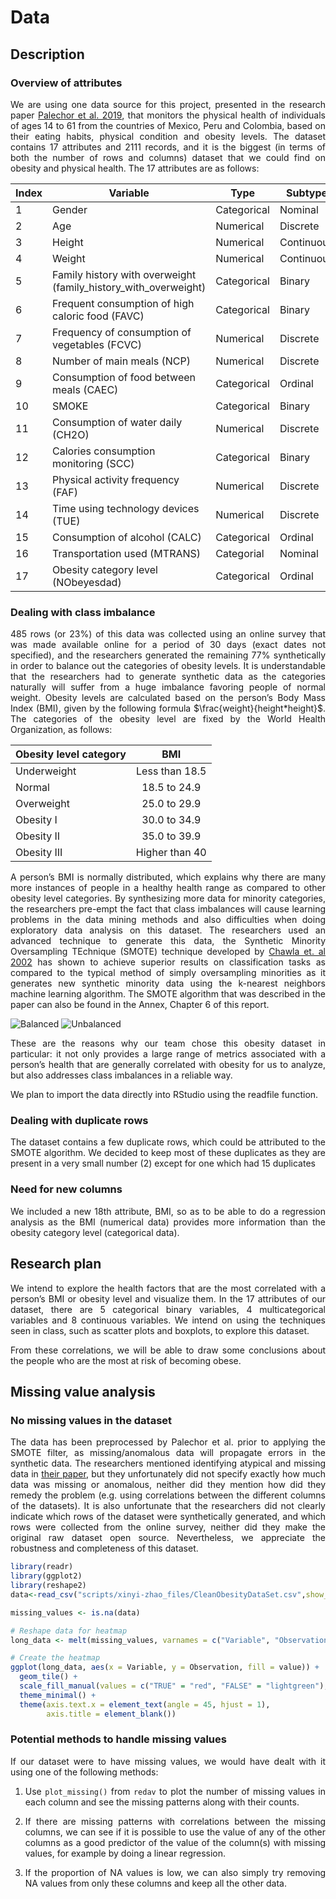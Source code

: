 <!-- 
2 Data data.qmd

  2.1 Technical description

Identify one or more data sources (see II. D. above) that you propose to draw on for the project. For each, describe how the data are collected and by whom. Describe the format of the data, the frequency of updates, dimensions, and any other relevant information. Note any issues / problems with the data, either known or that you discover. Explain how you plan to import the data. Carefully document your sources with links to the precise data sources that you used. If that is not possible (for example if your data is not available online, then explain that clearly.)

(suggested: 1 page)

  2.2 Research plan

Explain in detail how your data will enable you to answer your research questions from the introduction. 

(suggested: 1 page)

 2.3 Missing value analysis

Describe any patterns you discover in missing values. If no values are missing, graphs should still be included showing that.

(suggested: 2 graphs plus commentary)
 -->

# Data

## Description
### Overview of attributes
We are using one data source for this project, presented in the research paper [Palechor et al. 2019](https://doi.org/10.1016/j.dib.2019.104344), that monitors the physical health of individuals of ages 14 to 61 from the countries of Mexico, Peru and Colombia, based on their eating habits, physical condition and obesity levels. The dataset contains 17 attributes and 2111 records, and it is the biggest (in terms of both the number of rows and columns) dataset that we could find on obesity and physical health. The 17 attributes are as follows:

| Index | Variable                                                        | Type        | Subtype    |
|-------|-----------------------------------------------------------------|-------------|------------|
| 1     | Gender                                                          | Categorical | Nominal    |
| 2     | Age                                                             | Numerical   | Discrete   |
| 3     | Height                                                          | Numerical   | Continuous |
| 4     | Weight                                                          | Numerical   | Continuous |
| 5     | Family history with overweight (family_history_with_overweight) | Categorical | Binary     |
| 6     | Frequent consumption of high caloric food (FAVC)                | Categorical | Binary     |
| 7     | Frequency of consumption of vegetables (FCVC)                   | Numerical   | Discrete   |
| 8     | Number of main meals (NCP)                                      | Numerical   | Discrete   |
| 9     | Consumption of food between meals (CAEC)                        | Categorical | Ordinal    |
| 10    | SMOKE                                                           | Categorical | Binary     |
| 11    | Consumption of water daily (CH2O)                               | Numerical   | Discrete   |
| 12    | Calories consumption monitoring (SCC)                           | Categorical | Binary     |
| 13    | Physical activity frequency (FAF)                               | Numerical   | Discrete   |
| 14    | Time using technology devices (TUE)                             | Numerical   | Discrete   |
| 15    | Consumption of alcohol (CALC)                                   | Categorical | Ordinal    |
| 16    | Transportation used (MTRANS)                                    | Categorial  | Nominal    |
| 17    | Obesity category level (NObeyesdad)                             | Categorical | Ordinal    |

<!--
1. Gender
2. Age
3. Height
4. Weight
5. Family history with overweight (family_history_with_overweight)
6. Frequent consumption of high caloric food (FAVC)
7. Frequency of consumption of vegetables (FCVC)
8. Number of main meals (NCP)
9. Consumption of food between meals (CAEC)
10. SMOKE
11. Consumption of water daily (CH2O)
12. Calories consumption monitoring (SCC)
13. Physical activity frequency (FAF)
14. Time using technology devices (TUE)
15. Consumption of alcohol (CALC)
16. Transportation used (MTRANS)
17. Obesity category level (NObeyesdad)
-->


### Dealing with class imbalance
485 rows (or 23%) of this data was collected using an online survey that was made available online for a period of 30 days (exact dates not specified), and the researchers generated the remaining 77% synthetically in order to balance out the categories of obesity levels. It is understandable that the researchers had to generate synthetic data as the categories naturally will suffer from a huge imbalance favoring people of normal weight. Obesity levels are calculated based on the person's Body Mass Index (BMI), given by the following formula $\frac{weight}{height*height}$. The categories of the obesity level are fixed by the World Health Organization, as follows:

| Obesity level category        | BMI           | 
| ------------- |:-------------:|
| Underweight | Less than 18.5 |
| Normal      | 18.5 to 24.9      |  
| Overweight |  25.0 to 29.9      |  
| Obesity I | 30.0 to 34.9      |    
| Obesity II |  35.0 to 39.9      |  
| Obesity III | Higher than 40      |



A person's BMI is normally distributed, which explains why there are many more instances of people in a healthy health range as compared to other obesity level categories. By synthesizing more data for minority categories, the researchers pre-empt the fact that class imbalances will cause learning problems in the data mining methods and also difficulties when doing exploratory data analysis on this dataset. The researchers used an advanced technique to generate this data, the Synthetic Minority Oversampling TEchnique (SMOTE) technique developed by [Chawla et. al 2002](https://doi.org/10.1613/jair.953) has shown to achieve superior results on classification tasks as compared to the typical method of simply oversampling minorities as it generates new synthetic minority data using the k-nearest neighbors machine learning algorithm. The SMOTE algorithm that was described in the paper can also be found in the Annex, Chapter 6 of this report.

![Balanced](materials/obesity-balanced.png)
![Unbalanced](materials/obesity-imbalance.png)

These are the reasons why our team chose this obesity dataset in particular: it not only provides a large range of metrics associated with a person's health that are generally correlated with obesity for us to analyze, but also addresses class imbalances in a reliable way.

We plan to import the data directly into RStudio using the readfile function.

### Dealing with duplicate rows
The dataset contains a few duplicate rows, which could be attributed to the SMOTE algorithm. We decided to keep most of these duplicates as they are present in a very small number (2) except for one which had 15 duplicates 

### Need for new columns
We included a new 18th attribute, BMI, so as to be able to do a regression analysis as the BMI (numerical data) provides more information than the obesity category level (categorical data).

## Research plan

We intend to explore the health factors that are the most correlated with a person's BMI or obesity level and visualize them. In the 17 attributes of our dataset, there are 5 categorical binary variables, 4 multicategorical variables and 8 continuous variables. We intend on using the techniques seen in class, such as scatter plots and boxplots, to explore this dataset.

From these correlations, we will be able to draw some conclusions about the people who are the most at risk of becoming obese.


## Missing value analysis

### No missing values in the dataset
The data has been preprocessed by Palechor et al. prior to applying the SMOTE filter, as missing/anomalous data will propagate errors in the synthetic data. The researchers mentioned identifying atypical and missing data in [their paper](https://doi.org/10.1016/j.dib.2019.104344), but they unfortunately did not specify exactly how much data was missing or anomalous, neither did they mention how did they remedy the problem (e.g. using correlations between the different columns of the datasets). It is also unfortunate that the researchers did not clearly indicate which rows of the dataset were synthetically generated, and which rows were collected from the online survey, neither did they make the original raw dataset open source. Nevertheless, we appreciate the robustness and completeness of this dataset.  

```r

library(readr)
library(ggplot2)
library(reshape2)
data<-read_csv("scripts/xinyi-zhao_files/CleanObesityDataSet.csv",show_col_types = FALSE)

missing_values <- is.na(data)

# Reshape data for heatmap
long_data <- melt(missing_values, varnames = c("Variable", "Observation"))

# Create the heatmap
ggplot(long_data, aes(x = Variable, y = Observation, fill = value)) +
  geom_tile() +
  scale_fill_manual(values = c("TRUE" = "red", "FALSE" = "lightgreen"), name = "Missing", labels = c("No", "Yes")) +
  theme_minimal() +
  theme(axis.text.x = element_text(angle = 45, hjust = 1),
        axis.title = element_blank())
```


<style>
    body {
        text-align: justify
    }
</style>

### Potential methods to handle missing values
If our dataset were to have missing values, we would have dealt with it using one of the following methods:

1. Use `plot_missing()` from `redav` to plot the number of missing values in each column and see the missing patterns along with their counts.


2. If there are missing patterns with correlations between the missing columns, we can see if it is possible to use the value of any of the other columns as a good predictor of the value of the column(s) with missing values, for example by doing a linear regression. 


3. If the proportion of NA values is low, we can also simply try removing NA values from only these columns and keep all the other data. 